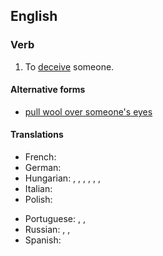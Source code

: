 ==English==

===Verb===
{{en-verb|*|head=[[pull]] [[the]] [[wool]] [[over]] [[someone's]] [[eye]]s}}

# {{lb|en|informal|idiom}} To [[deceive]] someone.

====Alternative forms====
* [[pull wool over someone's eyes]]

====Translations====
{{trans-top|to deceive someone}}
* French: {{t+|fr|rouler dans la farine}}
* German: {{t+|de|hinters Licht führen}}
* Hungarian: {{t+|hu|megtéveszt}}, {{t+|hu|félrevezet}}, {{t+|hu|becsap}}, {{t+|hu|bepaliz}}, {{t|hu|behúz a csőbe}}, {{t+|hu|átver}}, {{t+|hu|rászed}}
* Italian: {{t|it|gettar fumo negli occhi}}
* Polish: {{t+|pl|mydlić oczy}}
{{trans-mid}}
* Portuguese: {{t+|pt|enganar}}, {{t+|pt|enrolar}}, {{t+|pt|embromar}}
* Russian: {{t+|ru|ве́шать лапшу на у́ши|lit=to hang noodles on the ears}}, {{t+|ru|втирать очки́}}, {{t+|ru|пудрить мозги́|lit=to powder the brains}}
* Spanish: {{t+|es|dársela con queso}}
{{trans-bottom}}